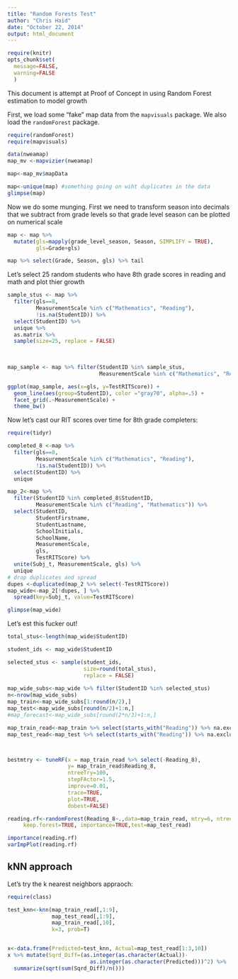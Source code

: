 ```yaml
---
title: "Random Forests Test"
author: "Chris Haid"
date: "October 22, 2014"
output: html_document
---
```

```r
require(knitr)
opts_chunk$set(
  message=FALSE,
  warning=FALSE
  )
```

This document is attempt at Proof of Concept in using Random Forest estimation to model growth

First, we load some "fake" map data from the `mapvisuals` package.  We also load the `randomForest` package.

```r


require(randomForest)
require(mapvisuals)

data(nweamap)
map_mv <-mapvizier(nweamap)

map<-map_mv$mapData

map<-unique(map) #something going on wiht duplicates in the data
glimpse(map)

```

Now we do some munging.  First we need to transform season into decimals that we subtract from grade levels so that grade level season can be plotted on numerical scale
```r
map <- map %>%
  mutate(gls=mapply(grade_level_season, Season, SIMPLIFY = TRUE),
         gls=Grade+gls)

map %>% select(Grade, Season, gls) %>% tail
```

Let's select 25 random students who have 8th grade scores in reading and math and plot thier growth

```r


sample_stus <- map %>%
  filter(gls==8,  
         MeasurementScale %in% c("Mathematics", "Reading"), 
         !is.na(StudentID)) %>% 
  select(StudentID) %>%
  unique %>% 
  as.matrix %>%
  sample(size=25, replace = FALSE)
  
  

map_sample <- map %>% filter(StudentID %in% sample_stus, 
                             MeasurementScale %in% c("Mathematics", "Reading"))

ggplot(map_sample, aes(x=gls, y=TestRITScore)) + 
  geom_line(aes(group=StudentID), color ="gray70", alpha=.5) + 
  facet_grid(.~MeasurementScale) +
  theme_bw()

```

Now let's cast our RIT scores over time for 8th grade completers:

```r
require(tidyr)

completed_8 <-map %>%
  filter(gls==8,  
         MeasurementScale %in% c("Mathematics", "Reading"), 
         !is.na(StudentID)) %>% 
  select(StudentID) %>%
  unique

map_2<-map %>% 
  filter(StudentID %in% completed_8$StudentID, 
         MeasurementScale %in% c("Reading", "Mathematics")) %>%
  select(StudentID, 
         StudentFirstname, 
         StudentLastname, 
         SchoolInitials, 
         SchoolName, 
         MeasurementScale, 
         gls, 
         TestRITScore) %>% 
  unite(Subj_t, MeasurementScale, gls) %>% 
  unique 
# drop duplicates and spread
dupes <-duplicated(map_2 %>% select(-TestRITScore))
map_wide<-map_2[!dupes, ] %>%
  spread(key=Subj_t, value=TestRITScore)

glimpse(map_wide)

```

Let's est this fucker out!

```r
total_stus<-length(map_wide$StudentID)

student_ids <- map_wide$StudentID 

selected_stus <- sample(student_ids,
                        size=round(total_stus), 
                        replace = FALSE)
  
map_wide_subs<-map_wide %>% filter(StudentID %in% selected_stus)  
n<-nrow(map_wide_subs)
map_train<-map_wide_subs[1:round(n/2),]
map_test<-map_wide_subs[round(n/2)+1:n,]
#map_forecast<-map_wide_subs[round(2*n/3)+1:n,]

map_train_read<-map_train %>% select(starts_with("Reading")) %>% na.exclude
map_test_read<-map_test %>% select(starts_with("Reading")) %>% na.exclude



bestmtry <- tuneRF(x = map_train_read %>% select(-Reading_8),
                   y= map_train_read$Reading_8,
                   ntreeTry=100,
                   stepFActor=1.5, 
                   improve=0.01,
                   trace=TRUE,
                   plot=TRUE,
                   dobest=FALSE)

reading.rf<-randomForest(Reading_8~.,data=map_train_read, mtry=6, ntree=1000, 
     keep.forest=TRUE, importance=TRUE,test=map_test_read)

importance(reading.rf)
varImpPlot(reading.rf)

```
## kNN approach

Let's try the k nearest neighbors appraoch:
```r

require(class)

test_knn<-knn(map_train_read[,1:9],
              map_test_read[,1:9],
              map_train_read[,10],
              k=3, prob=T)


x<-data.frame(Predicted=test_knn, Actual=map_test_read[1:3,10])
x %>% mutate(Sqrd_Diff=(as.integer(as.character(Actual))-
                          as.integer(as.character(Predicted)))^2) %>%
  summarize(sqrt(sum(Sqrd_Diff)/n()))


```

